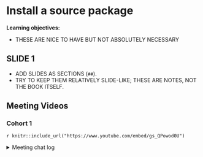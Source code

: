# Install a source package

**Learning objectives:**

- THESE ARE NICE TO HAVE BUT NOT ABSOLUTELY NECESSARY

## SLIDE 1 {-}

- ADD SLIDES AS SECTIONS (`##`).
- TRY TO KEEP THEM RELATIVELY SLIDE-LIKE; THESE ARE NOTES, NOT THE BOOK ITSELF.

## Meeting Videos {-}

### Cohort 1 {-}

`r knitr::include_url("https://www.youtube.com/embed/gs_QPowod0U")`

<details>
<summary> Meeting chat log </summary>

```
00:09:58	Jon Harmon (jonthegeek): do4ds.org
00:10:36	Jon Harmon (jonthegeek): https://r4ds.github.io/bookclub-do4ds/virtual-environments-to-the-rescue.html
00:11:08	Jon Harmon (jonthegeek): do4ds.com
00:16:56	Jon Harmon (jonthegeek): > devtools::has_devel()
Your system is ready to build packages!
00:38:02	Jon Harmon (jonthegeek): Sys.getenv("R_DEFAULT_INTERNET_TIMEOUT")
00:38:28	mohamed.shoeb: options(timeout = 30000)
00:39:41	Jon Harmon (jonthegeek): usethis::edit_r_environ()
00:39:51	Jon Harmon (jonthegeek): R_DEFAULT_INTERNET_TIMEOUT=1000
```
</details>
